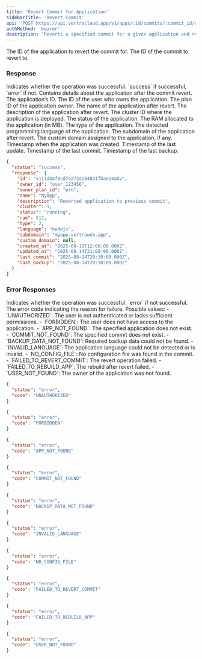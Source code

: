 ```yaml
---
title: 'Revert Commit for Application'
sidebarTitle: 'Revert Commit'
api: 'POST https://api.vertracloud.app/v1/apps/:id/commits/:commit_id/revert'
authMethod: 'bearer'
description: 'Reverts a specified commit for a given application and rebuilds it based on the commit configuration.'
---
```


<ParamField path="id" type="string">
  The ID of the application to revert the commit for.
</ParamField>

<ParamField path="commit_id" type="string">
  The ID of the commit to revert to.
</ParamField>

### Response

<ResponseField name="status" type="string">
  Indicates whether the operation was successful. `success` if successful, `error` if not.
</ResponseField>

<ResponseField name="response" type="object">
  Contains details about the application after the commit revert.

  <Expandable title="Toggle object">

  <ResponseField name="id" type="string">
    The application’s ID.
  </ResponseField>

  <ResponseField name="owner_id" type="string">
    The ID of the user who owns the application.
  </ResponseField>

  <ResponseField name="owner_plan_id" type="string">
    The plan ID of the application owner.
  </ResponseField>

  <ResponseField name="name" type="string">
    The name of the application after revert.
  </ResponseField>

  <ResponseField name="description" type="string">
    The description of the application after revert.
  </ResponseField>

  <ResponseField name="cluster" type="integer">
    The cluster ID where the application is deployed.
  </ResponseField>

  <ResponseField name="status" type="string">
    The status of the application.
  </ResponseField>

  <ResponseField name="ram" type="number">
    The RAM allocated to the application (in MB).
  </ResponseField>

  <ResponseField name="type" type="string">
    The type of the application.
  </ResponseField>

  <ResponseField name="language" type="string">
    The detected programming language of the application.
  </ResponseField>

  <ResponseField name="subdomain" type="string">
    The subdomain of the application after revert.
  </ResponseField>

  <ResponseField name="custom_domain" type="string">
    The custom domain assigned to the application, if any.
  </ResponseField>

  <ResponseField name="created_at" type="string">
    Timestamp when the application was created.
  </ResponseField>

  <ResponseField name="updated_at" type="string">
    Timestamp of the last update.
  </ResponseField>

  <ResponseField name="last_commit" type="string">
    Timestamp of the last commit.
  </ResponseField>

  <ResponseField name="last_backup" type="string">
    Timestamp of the last backup.
  </ResponseField>

  </Expandable>
</ResponseField>

<ResponseExample>

```json Response
{
  "status": "success",
  "response": {
    "id": "v111d4af8cd74272a284831fbae14a8v",
    "owner_id": "user_123456",
    "owner_plan_id": "pro",
    "name": "MyApp",
    "description": "Reverted application to previous commit",
    "cluster": 1,
    "status": "running",
    "ram": 512,
    "type": 2,
    "language": "nodejs",
    "subdomain": "myapp.vertraweb.app",
    "custom_domain": null,
    "created_at": "2025-08-10T12:00:00.000Z",
    "updated_at": "2025-08-14T21:00:00.000Z",
    "last_commit": "2025-08-14T20:30:00.000Z",
    "last_backup": "2025-08-14T20:30:00.000Z"
  }
}
```

</ResponseExample>

### Error Responses

<ResponseField name="status" type="string">
  Indicates whether the operation was successful. `error` if not successful.
</ResponseField>

<ResponseField name="code" type="string">
  The error code indicating the reason for failure. Possible values:
  - `UNAUTHORIZED`: The user is not authenticated or lacks sufficient permissions.
  - `FORBIDDEN`: The user does not have access to the application.
  - `APP_NOT_FOUND`: The specified application does not exist.
  - `COMMIT_NOT_FOUND`: The specified commit does not exist.
  - `BACKUP_DATA_NOT_FOUND`: Required backup data could not be found.
  - `INVALID_LANGUAGE`: The application language could not be detected or is invalid.
  - `NO_CONFIG_FILE`: No configuration file was found in the commit.
  - `FAILED_TO_REVERT_COMMIT`: The revert operation failed.
  - `FAILED_TO_REBUILD_APP`: The rebuild after revert failed.
  - `USER_NOT_FOUND`: The owner of the application was not found.
</ResponseField>

<ResponseExample>

```json Error Response (403)
{
  "status": "error",
  "code": "UNAUTHORIZED"
}
```

```json Error Response (403)
{
  "status": "error",
  "code": "FORBIDDEN"
}
```

```json Error Response (404)
{
  "status": "error",
  "code": "APP_NOT_FOUND"
}
```

```json Error Response (404)
{
  "status": "error",
  "code": "COMMIT_NOT_FOUND"
}
```

```json Error Response (404)
{
  "status": "error",
  "code": "BACKUP_DATA_NOT_FOUND"
}
```

```json Error Response (400)
{
  "status": "error",
  "code": "INVALID_LANGUAGE"
}
```

```json Error Response (400)
{
  "status": "error",
  "code": "NO_CONFIG_FILE"
}
```

```json Error Response (500)
{
  "status": "error",
  "code": "FAILED_TO_REVERT_COMMIT"
}
```

```json Error Response (500)
{
  "status": "error",
  "code": "FAILED_TO_REBUILD_APP"
}
```

```json Error Response (404)
{
  "status": "error",
  "code": "USER_NOT_FOUND"
}
```

</ResponseExample>